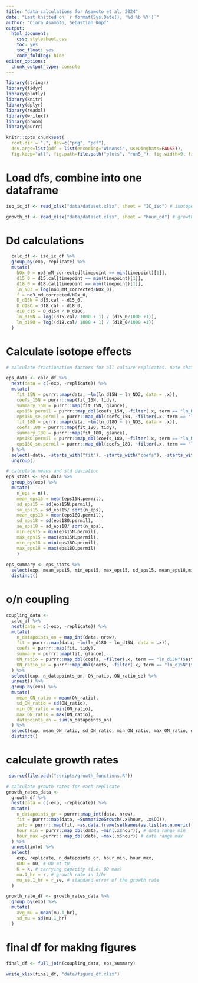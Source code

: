 ```yaml
---
title: "data calculations for Asamoto et al. 2024"
date: "Last knitted on `r format(Sys.Date(), '%d %b %Y')`"
author: "Ciara Asamoto, Sebastian Kopf"
output:
  html_document: 
    css: stylesheet.css
    toc: yes
    toc_float: yes
    code_folding: hide
editor_options:
  chunk_output_type: console
---
```


```r
library(stringr)
library(tidyr)
library(plotly)
library(knitr)
library(dplyr)
library(readxl)
library(writexl)
library(broom)
library(purrr)

knitr::opts_chunk$set(
  root.dir = ".", dev=c("png", "pdf"), 
  dev.args=list(pdf = list(encoding="WinAnsi", useDingbats=FALSE)),
  fig.keep="all", fig.path=file.path("plots", "run5_"), fig.width=9, fig.height=7)
```

# Load dfs, combine into one dataframe

```r

iso_ic_df <- read_xlsx("data/dataset.xlsx", sheet = "IC_iso") # isotope and IC data

growth_df <- read_xlsx("data/dataset.xlsx", sheet = "hour_od") # growth rate data

```

# Dd calculations

```r
  calc_df <- iso_ic_df %>%
  group_by(exp, replicate) %>%
  mutate(
    NOx_0 = no3_mM_corrected[timepoint == min(timepoint)[1]],
    d15_0 = d15.cal[timepoint == min(timepoint)[1]],
    d18_0 = d18.cal[timepoint == min(timepoint)[1]],
    ln_NO3 = log(no3_mM_corrected/NOx_0),
    f = no3_mM_corrected/NOx_0,
    D_d15N = d15.cal - d15_0,
    D_d18O = d18.cal - d18_0,
    d18_d15 = D_d15N / D_d18O,
    ln_d15N = log((d15.cal/ 1000 + 1) / (d15_0/1000 +1)),
    ln_d18O = log((d18.cal/ 1000 + 1) / (d18_0/1000 +1))
  )

```

# Calculate isotope effects

```r
# calculate fractionation factors for all culture replicates. note that more negative values for epsilon should reflect increased 15N or 18O enrichment. however, many in the N isotope field choose to use positive values instead, so to make our data easier to compare to other data in the field we have multiplied our epsilon values by -1.

eps_data <- calc_df %>% 
  nest(data = c(-exp, -replicate)) %>% 
  mutate(
    fit_15N = purrr::map(data, ~lm(ln_d15N ~ ln_NO3, data = .x)),
    coefs_15N = purrr::map(fit_15N, tidy),
    summary_15N = purrr::map(fit_15N, glance),
    eps15N.permil = purrr::map_dbl(coefs_15N, ~filter(.x, term == "ln_NO3")$estimate * 1000 * -1),
    eps15N_se.permil = purrr::map_dbl(coefs_15N, ~filter(.x, term == "ln_NO3")$std.error * 1000 * -1),
    fit_18O = purrr::map(data, ~lm(ln_d18O ~ ln_NO3, data = .x)),
    coefs_18O = purrr::map(fit_18O, tidy),
    summary_18O = purrr::map(fit_18O, glance),
    eps18O.permil = purrr::map_dbl(coefs_18O, ~filter(.x, term == "ln_NO3")$estimate * 1000 * -1),
    eps18O_se.permil = purrr::map_dbl(coefs_18O, ~filter(.x, term == "ln_NO3")$std.error * 1000 * -1)
  ) %>% 
  select(-data, -starts_with("fit"), -starts_with("coefs"), -starts_with("summary")) %>% 
  ungroup()

# calculate means and std deviation 
eps_stats <- eps_data %>%
  group_by(exp) %>% 
  mutate(
    n_eps = n(),
    mean_eps15 = mean(eps15N.permil),
    sd_eps15 = sd(eps15N.permil),
    se_eps15 = sd_eps15/ sqrt(n_eps),
    mean_eps18 = mean(eps18O.permil),
    sd_eps18 = sd(eps18O.permil),
    se_eps18 = sd_eps18/ sqrt(n_eps),
    min_eps15 = min(eps15N.permil),
    max_eps15 = max(eps15N.permil),
    min_eps18 = min(eps18O.permil),
    max_eps18 = max(eps18O.permil)
    ) 
 
eps_summary <- eps_stats %>% 
  select(exp, mean_eps15, min_eps15, max_eps15, sd_eps15, mean_eps18,min_eps18, max_eps18, sd_eps18) %>% 
  distinct()

```

# o/n coupling

```r

coupling_data <-
  calc_df %>% 
  nest(data = c(-exp, -replicate)) %>% 
  mutate(
    n_datapoints_on = map_int(data, nrow),
    fit = purrr::map(data, ~lm(ln_d18O ~ ln_d15N, data = .x)),
    coefs = purrr::map(fit, tidy),
    summary = purrr::map(fit, glance),
    ON_ratio = purrr::map_dbl(coefs, ~filter(.x, term == "ln_d15N")$estimate),
    ON_ratio_se = purrr::map_dbl(coefs, ~filter(.x, term == "ln_d15N")$std.error),
  ) %>% 
  select(exp, n_datapoints_on, ON_ratio, ON_ratio_se) %>% 
  unnest() %>% 
  group_by(exp) %>% 
  mutate(
    mean_ON_ratio = mean(ON_ratio),
    sd_ON_ratio = sd(ON_ratio),
    min_ON_ratio = min(ON_ratio),
    max_ON_ratio = max(ON_ratio),
    datapoints_on = sum(n_datapoints_on)
  ) %>% 
  select(exp, mean_ON_ratio, sd_ON_ratio, min_ON_ratio, max_ON_ratio, datapoints_on) %>% 
  distinct()

```

# calculate growth rates
```r
 source(file.path("scripts/growth_functions.R"))

# calculate growth rates for each replicate
growth_rates_data <- 
  growth_df %>% 
  nest(data = c(-exp, -replicate)) %>% 
  mutate(
    n_datapoints_gr = purrr::map_int(data, nrow),
    fit = purrr::map(data, ~SummarizeGrowth(.x$hour, .x$OD)),
    info = purrr::map(fit, ~as.data.frame(setNames(as.list(as.numeric(.x$vals)), names(.x$vals)))),
    hour_min = purrr::map_dbl(data, ~min(.x$hour)), # data range min
    hour_max =purrr:: map_dbl(data, ~max(.x$hour)) # data range max
  ) %>% 
  unnest(info) %>% 
  select(
    exp, replicate, n_datapoints_gr, hour_min, hour_max,
    OD0 = n0, # OD at t0
    K = k, # carrying capacity (i.e. OD max)
    mu.1_hr = r, # growth rate in 1/hr
    mu_se.1_hr = r_se, # standard error of the growth rate
  )

growth_rate_df <- growth_rates_data %>% 
  group_by(exp) %>% 
  mutate(
    avg_mu = mean(mu.1_hr),
    sd_mu = sd(mu.1_hr)
  )

```

# final df for making figures
```r
final_df <- full_join(coupling_data, eps_summary)

write_xlsx(final_df, "data/figure_df.xlsx")
```

